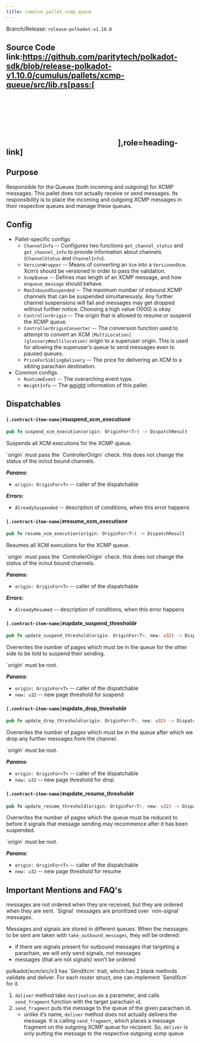 ```yaml
---
title: cumulus_pallet_xcmp_queue
---
```


Branch/Release: `release-polkadot-v1.10.0`

## Source Code link:https://github.com/paritytech/polkadot-sdk/blob/release-polkadot-v1.10.0/cumulus/pallets/xcmp-queue/src/lib.rs[pass:[<svg class="icon"><use href="#github-icon"/></svg>],role=heading-link]

## Purpose

Responsible for the Queues (both incoming and outgoing) for XCMP messages. This pallet does not actually receive or send messages. Its responsibility is to place the incoming and outgoing XCMP messages in their respective queues and manage these queues.

## Config

* Pallet-specific configs
  * `ChannelInfo` -- Configures two functions `get_channel_status` and `get_channel_info` to provide information about channels (`ChannelStatus` and `ChannelInfo`).
  * `VersionWrapper` -- Means of converting an `Xcm` into a `VersionedXcm`. Xcm’s should be versioned in order to pass the validation.
  * `XcmpQueue` -- Defines max length of an XCMP message, and how `enqueue_message` should behave.
  * `MaxInboundSuspended` -- The maximum number of inbound XCMP channels that can be suspended simultaneously. Any further channel suspensions will fail and messages may get dropped without further notice. Choosing a high value (1000) is okay.
  * `ControllerOrigin` -- The origin that is allowed to resume or suspend the XCMP queue.
  * `ControllerOriginConverter` -- The conversion function used to attempt to convert an XCM `[MultiLocation](glossary#multilocation)` origin to a superuser origin. This is used for allowing the superuser’s queue to send messages even to paused queues.
  * `PriceForSiblingDelivery` -- The price for delivering an XCM to a sibling parachain destination.
* Common configs
  * `RuntimeEvent` -- The overarching event type.
  * `WeightInfo` -- The [weight](glossary#weight) information of this pallet.

## Dispatchables

#### `[.contract-item-name]#`suspend_xcm_execution`#`
```rust
pub fn suspend_xcm_execution(origin: OriginFor<T>) -> DispatchResult
```
Suspends all XCM executions for the XCMP queue.

<Callout type='warn'>
`origin` must pass the `ControllerOrigin` check.
</Callout>
<Callout>
this does not change the status of the in/out bound channels.
</Callout>

***Params:***

* `origin: OriginFor<T>` -- caller of the dispatchable

***Errors:***

* `AlreadySuspended` -- description of conditions, when this error happens

#### `[.contract-item-name]#`resume_xcm_execution`#`
```rust
pub fn resume_xcm_execution(origin: OriginFor<T>) -> DispatchResult
```
Resumes all XCM executions for the XCMP queue.

<Callout type='warn'>
`origin` must pass the `ControllerOrigin` check.
</Callout>
<Callout>
this does not change the status of the in/out bound channels.
</Callout>

***Params:***

* `origin: OriginFor<T>` -- caller of the dispatchable

***Errors:***

* `AlreadyResumed` -- description of conditions, when this error happens

#### `[.contract-item-name]#`update_suspend_threshold`#`
```rust
pub fn update_suspend_threshold(origin: OriginFor<T>, new: u32) -> DispatchResult
```
Overwrites the number of pages which must be in the queue for the other side to be told to suspend their sending.

<Callout type='warn'>
`origin` must be root.
</Callout>

***Params:***

* `origin: OriginFor<T>` -- caller of the dispatchable
* `new: u32` -- new page threshold for suspend

#### `[.contract-item-name]#`update_drop_threshold`#`
```rust
pub fn update_drop_threshold(origin: OriginFor<T>, new: u32) -> DispatchResult
```
Overwrites the number of pages which must be in the queue after which we drop any further messages from the channel.

<Callout type='warn'>
`origin` must be root.
</Callout>

***Params:***

* `origin: OriginFor<T>` -- caller of the dispatchable
* `new: u32` -- new page threshold for drop

#### `[.contract-item-name]#`update_resume_threshold`#`
```rust
pub fn update_resume_threshold(origin: OriginFor<T>, new: u32) -> DispatchResult
```
Overwrites the number of pages which the queue must be reduced to before it signals that message sending may recommence after it has been suspended.

<Callout type='warn'>
`origin` must be root.
</Callout>

***Params:***

* `origin: OriginFor<T>` -- caller of the dispatchable
* `new: u32` -- new page threshold for resume

## Important Mentions and FAQ's

<Callout type='warn'>
messages are not ordered when they are received, but they are ordered when they are sent. `Signal` messages are prioritized over `non-signal` messages.
</Callout>

Messages and signals are stored in different queues. When the messages to be sent are taken with `take_outbound_messages`, they will be ordered:

* if there are signals present for outbound messages that targeting a parachain, we will only send signals, not messages
* messages (that are not signals) won’t be ordered

<Callout>
polkadot/xcm/src/v3 has `SendXcm` trait, which has 2 blank methods validate and deliver. For each router struct, one can implement `SendXcm` for it.
</Callout>

1. `deliver` method take `destination` as a parameter, and calls `send_fragment` function with the target parachain id.
2. `send_fragment` puts the message to the queue of the given parachain id.
   * unlike it’s name, `deliver` method does not actually delivers the message. It is calling `send_fragment`, which places a message fragment on the outgoing XCMP queue for recipient. So, `deliver` is only putting the message to the respective outgoing xcmp queue
